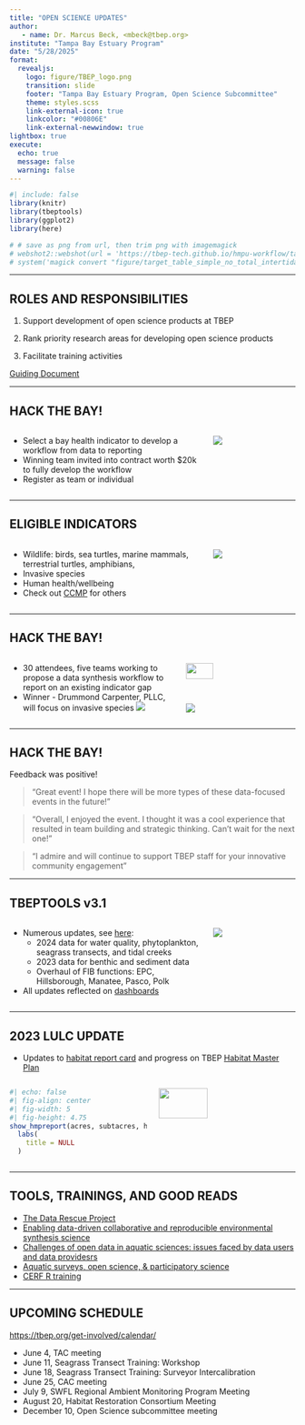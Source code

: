 ```yaml
---
title: "OPEN SCIENCE UPDATES"
author: 
   - name: Dr. Marcus Beck, <mbeck@tbep.org>
institute: "Tampa Bay Estuary Program"
date: "5/28/2025"
format:
  revealjs:
    logo: figure/TBEP_logo.png
    transition: slide
    footer: "Tampa Bay Estuary Program, Open Science Subcommittee"
    theme: styles.scss
    link-external-icon: true
    linkcolor: "#00806E"
    link-external-newwindow: true
lightbox: true   
execute:
  echo: true
  message: false
  warning: false
---
```


```r
#| include: false
library(knitr)
library(tbeptools)
library(ggplot2)
library(here)

# # save as png from url, then trim png with imagemagick
# webshot2::webshot(url = 'https://tbep-tech.github.io/hmpu-workflow/target_table_simple_no_total_intertidal.html', file = here('figure/target_table_simple_no_total_intertidal.png'), zoom = 4)
# system('magick convert "figure/target_table_simple_no_total_intertidal.png" -trim figure/target_table_simple_no_total_intertidal.png')
```

------------------------------------------------------------------------

## ROLES AND RESPONSIBILITIES

1.  Support development of open science products at TBEP

2.  Rank priority research areas for developing open science products

3.  Facilitate training activities

[Guiding Document](https://docs.google.com/document/d/1w6dVTwfYYDRVzGPXy0jyHxV4mwOutEY_ISMP1oAdZ_c/edit)

------------------------------------------------------------------------

## HACK THE BAY!

::: columns
::: {.column width="70%"}
-   Select a bay health indicator to develop a workflow from data to reporting
-   Winning team invited into contract worth $20k to fully develop the workflow
-   Register as team or individual
:::

::: {.column width="30%"}
![](figure/hack the bay final small.png)
:::
:::

------------------------------------------------------------------------

## ELIGIBLE INDICATORS

::: columns
::: {.column width="70%"}
-   Wildlife: birds, sea turtles, marine mammals, terrestrial turtles, amphibians, 
-   Invasive species
-   Human health/wellbeing
-   Check out [CCMP](https://tbep-tech.github.io/ccmp/docs/water/wq1.html) for others
:::
::: {.column width="30%"}
![](figure/hack the bay final small.png)

:::
:::

------------------------------------------------------------------------

##  HACK THE BAY!

:::::: {.columns}
::: {.column width="60%"}
* 30 attendees, five teams working to propose a data synthesis workflow to report on an existing indicator gap
* Winner - Drummond Carpenter, PLLC, will focus on invasive species
![](figure/invasive.gif){fig-align="center"}
:::

::: {.column width="40%"}
![](figure/hack the bay final.png){width="50%" fig-align="center"}

![](figure/hackallphoto.JPG){fig-align="center"}

:::
:::::

------------------------------------------------------------------------

##  HACK THE BAY!

Feedback was positive!

> "Great event! I hope there will be more types of these data-focused events in the future!"

> "Overall, I enjoyed the event. I thought it was a cool experience that resulted in team building and strategic thinking. Can't wait for the next one!"

> "I admire and will continue to support TBEP staff for your innovative community engagement"

------------------------------------------------------------------------

## TBEPTOOLS v3.1

::: columns
::: {.column width="70%"}
*   Numerous updates, see [here](https://github.com/tbep-tech/tbeptools/releases/tag/v3.1.0){target="_blank"}:
    * 2024 data for water quality, phytoplankton, seagrass transects, and tidal creeks
    * 2023 data for benthic and sediment data
    * Overhaul of FIB functions: EPC, Hillsborough, Manatee, Pasco, Polk
- All updates reflected on [dashboards](https://tbep.org/data-visualization/){target="blank"}
:::

::: {.column width="30%"}
![](figure/tbeptoolshex.png)
:::
:::

------------------------------------------------------------------------

## 2023 LULC UPDATE

* Updates to [habitat report card](https://docs.google.com/presentation/d/1YWEKStAcn2SnsUUGgo8ioTz92XT7xUCNJK8CQCnnk-M/edit#slide=id.g1e535a2e560_1_38) and progress on TBEP [Habitat Master Plan](https://tbep.org/habitat-master-plan-update/)

::: columns
::: {.column width="50%"}
```r
#| echo: false
#| fig-align: center
#| fig-width: 5
#| fig-height: 4.75
show_hmpreport(acres, subtacres, hmptrgs, typ = 'targets', totintertid = F, ycollapse = T, twocol = T, text = 1.75) + 
  labs(
    title = NULL
  )
```
:::
::: {.column width="50%"}
![](figure/target_table_simple_no_total_intertidal.png){width=60% fig-align="center"}
:::
:::

------------------------------------------------------------------------

## TOOLS, TRAININGS, AND GOOD READS

-  [The Data Rescue Project](https://www.datarescueproject.org/){target='_blank'}
-  [Enabling data-driven collaborative and reproducible environmental synthesis science](https://besjournals.onlinelibrary.wiley.com/doi/10.1111/2041-210X.70036){target='_blank'}
-  [Challenges of open data in aquatic sciences: issues faced by data users and data providesrs](https://www.frontiersin.org/journals/environmental-science/articles/10.3389/fenvs.2024.1497105/full){target='_blank'}
-  [Aquatic surveys, open science, & participatory science](https://youtu.be/a4PYx7LSzCc?si=pn3RgAUJf1gcVRUV&t=3523){target='_blank'}
-  [CERF R training](https://conference.cerf.science/2025-introduction-to-r-workshop){target='_blank'}

------------------------------------------------------------------------

## UPCOMING SCHEDULE

<https://tbep.org/get-involved/calendar/> 

-   June 4, TAC meeting
-   June 11, Seagrass Transect Training: Workshop
-   June 18, Seagrass Transect Training: Surveyor Intercalibration
-   June 25, CAC meeting 
-   July 9, SWFL Regional Ambient Monitoring Program Meeting
-   August 20, Habitat Restoration Consortium Meeting
-   December 10, Open Science subcommittee meeting
